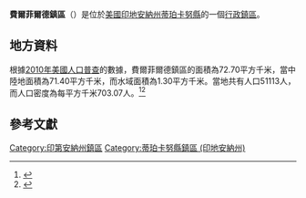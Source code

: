 {{noteTA
|G1=USState
|G2=地名
|G3=Unit
}}
{{Infobox settlement
|official_name            = 費爾菲爾德鎮區
|native_name = Fairfield Township
|settlement_type          = [[行政鎮區|行政鎮區]]
|image_skyline            = 
|imagesize                = 
|image_map                = Map highlighting Fairfield Township, Tippecanoe County, Indiana.svg
|mapsize                  = 250px
|pushpin_map  =USA Indiana
|pushpin_label = 費爾菲爾德鎮區
|pushpin_label_position   = top
|pushpin_map_caption      = 費爾菲爾德鎮區在印地安納州的位置
|subdivision_type         = [[世界政區索引|國家]]
|subdivision_type1        = [[美国州份|州份]]
|subdivision_type2        = [[印地安納州行政区划|縣]]
|subdivision_name         = [[美国|美国]]
|subdivision_name1        = [[印地安納州|印地安納州]]
|subdivision_name2        = [[蒂珀卡努縣_(印地安納州)|蒂珀卡努縣]]
|elevation_ft             = 673
|elevation_m              = 205
|timezone                 = [[北美东部時區|北美东部時區]]
|area_total_km2           = 72.70
|area_land_km2            = 71.40
|area_water_km2           = 1.30
|area_total_sq_mi         = 
|area_land_sq_mi          = 
|area_water_sq_mi         = 
|population_as_of         = [[2010年美國人口普查|2010]]
|population_footnotes     = 
|population_total         = 51113
|population_density_km2   = auto
|population_density_sq_mi = auto
|utc_offset               = -5
|coordinates              = {{coord|40|25|36|N|86|51|18|W|type:city_region:US-AL_source:GNS-enwiki|display=inline,title}}
| coor_pinpoint           = 
| coordinates_footnotes   = 
|timezone_DST             = EDT
|utc_offset_DST           = -4
|postal_code_type         = [[美國郵區編號|郵區編號]]
|postal_code              = 47901, 47904, 47905, 47906, 47909
|area_code                = {{link-en|电话区号765|Area code 765|765}}
|blank_name = [[地名信息系统|GNIS ID]]
|blank_info = 453286
}}
'''費爾菲爾德鎮區'''（{{lang-en|Fairfield Township}}）是位於[[美國|美國]][[印地安納州|印地安納州]][[蒂珀卡努縣_(印地安納州)|蒂珀卡努縣]]的一個[[行政鎮區|行政鎮區]]。

== 地方資料 ==
根據[[2010年美國人口普查|2010年美國人口普查]]的數據，費爾菲爾德鎮區的面積為72.70平方千米，當中陸地面積為71.40平方千米，而水域面積為1.30平方千米。當地共有人口51113人，而人口密度為每平方千米703.07人。<ref name="GR8">{{cite web|url=http://factfinder2.census.gov|publisher=[[美国人口调查局|美国人口调查局]]|accessdate=2011-05-14|title=American FactFinder|archive-date=2013-09-11|archive-url=https://web.archive.org/web/20130911234518/http://factfinder2.census.gov/|dead-url=no}}</ref><ref>{{cite web|url=https://www.citypopulation.de/en/usa/indiana/admin/|title=USA: Indiana (Counties and Townships) - City Population|access-date=2020-08-27|archive-date=2020-04-22|archive-url=https://web.archive.org/web/20200422090607/https://www.citypopulation.de/en/usa/indiana/admin/|dead-url=no}}</ref>

== 參考文獻 ==
{{reflist}}

{{蒂珀卡努縣 (印地安納州)}}

{{DEFAULTSORT:Fairfield Township}}
[[Category:印第安納州鎮區|Category:印第安納州鎮區]]
[[Category:蒂珀卡努縣鎮區_(印地安納州)|Category:蒂珀卡努縣鎮區 (印地安納州)]]

{{Indiana-geo-stub}}